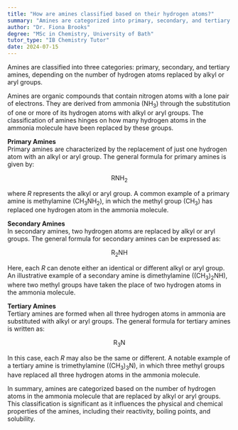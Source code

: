 ```yaml
---
title: "How are amines classified based on their hydrogen atoms?"
summary: "Amines are categorized into primary, secondary, and tertiary types depending on how many hydrogen atoms are replaced in their structure."
author: "Dr. Fiona Brooks"
degree: "MSc in Chemistry, University of Bath"
tutor_type: "IB Chemistry Tutor"
date: 2024-07-15
---
```


Amines are classified into three categories: primary, secondary, and tertiary amines, depending on the number of hydrogen atoms replaced by alkyl or aryl groups.

Amines are organic compounds that contain nitrogen atoms with a lone pair of electrons. They are derived from ammonia ($\text{NH}_3$) through the substitution of one or more of its hydrogen atoms with alkyl or aryl groups. The classification of amines hinges on how many hydrogen atoms in the ammonia molecule have been replaced by these groups.

**Primary Amines**  
Primary amines are characterized by the replacement of just one hydrogen atom with an alkyl or aryl group. The general formula for primary amines is given by:

$$ \text{RNH}_2 $$

where $R$ represents the alkyl or aryl group. A common example of a primary amine is methylamine ($\text{CH}_3\text{NH}_2$), in which the methyl group ($\text{CH}_3$) has replaced one hydrogen atom in the ammonia molecule.

**Secondary Amines**  
In secondary amines, two hydrogen atoms are replaced by alkyl or aryl groups. The general formula for secondary amines can be expressed as:

$$ \text{R}_2\text{NH} $$

Here, each $R$ can denote either an identical or different alkyl or aryl group. An illustrative example of a secondary amine is dimethylamine ($(\text{CH}_3)_2\text{NH}$), where two methyl groups have taken the place of two hydrogen atoms in the ammonia molecule.

**Tertiary Amines**  
Tertiary amines are formed when all three hydrogen atoms in ammonia are substituted with alkyl or aryl groups. The general formula for tertiary amines is written as:

$$ \text{R}_3\text{N} $$

In this case, each $R$ may also be the same or different. A notable example of a tertiary amine is trimethylamine ($(\text{CH}_3)_3\text{N}$), in which three methyl groups have replaced all three hydrogen atoms in the ammonia molecule.

In summary, amines are categorized based on the number of hydrogen atoms in the ammonia molecule that are replaced by alkyl or aryl groups. This classification is significant as it influences the physical and chemical properties of the amines, including their reactivity, boiling points, and solubility.
    